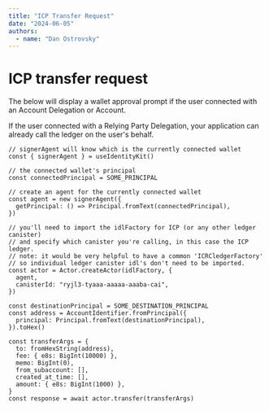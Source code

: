 ```yaml
---
title: "ICP Transfer Request"
date: "2024-06-05"
authors:
  - name: "Dan Ostrovsky"
---
```


# ICP transfer request

The below will display a wallet approval prompt if the user connected with an Account Delegation or
Account.

If the user connected with a Relying Party Delegation, your application can already call the ledger
on the user's behalf.

```
// signerAgent will know which is the currently connected wallet
const { signerAgent } = useIdentityKit()

// the connected wallet's principal
const connectedPrincipal = SOME_PRINCIPAL

// create an agent for the currently connected wallet
const agent = new signerAgent({
  getPrincipal: () => Principal.fromText(connectedPrincipal),
})

// you'll need to import the idlFactory for ICP (or any other ledger canister)
// and specify which canister you're calling, in this case the ICP ledger.
// note: it would be very helpful to have a common 'ICRCledgerFactory'
// so individual ledger canister idl's don't need to be imported.
const actor = Actor.createActor(idlFactory, {
  agent,
  canisterId: "ryjl3-tyaaa-aaaaa-aaaba-cai",
})

const destinationPrincipal = SOME_DESTINATION_PRINCIPAL
const address = AccountIdentifier.fromPrincipal({
  principal: Principal.fromText(destinationPrincipal),
}).toHex()

const transferArgs = {
  to: fromHexString(address),
  fee: { e8s: BigInt(10000) },
  memo: BigInt(0),
  from_subaccount: [],
  created_at_time: [],
  amount: { e8s: BigInt(1000) },
}
const response = await actor.transfer(transferArgs)
```
